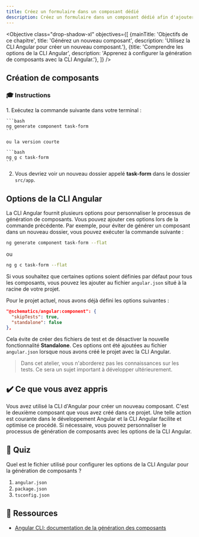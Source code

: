 ```yaml
---
title: Créez un formulaire dans un composant dédié
description: Créez un formulaire dans un composant dédié afin d'ajouter une nouvelle tâche à la liste
---
```



<Objective class="drop-shadow-xl" objectives={[
{mainTitle: 'Objectifs de ce chapitre', title: 'Générez un nouveau composant', description: 'Utilisez la CLI Angular pour créer un nouveau composant.'},
{title: 'Comprendre les options de la CLI Angular', description: 'Apprenez à configurer la génération de composants avec la CLI Angular.'},
]} />

## Création de composants

### 🎓 Instructions

<Steps>
1. Exécutez la commande suivante dans votre terminal :

    ```bash
    ng generate component task-form
    ```

    ou la version courte

    ```bash
    ng g c task-form
    ```

2. Vous devriez voir un nouveau dossier appelé **task-form** dans le dossier `src/app`.
</Steps>

## Options de la CLI Angular

La CLI Angular fournit plusieurs options pour personnaliser le processus de génération de composants.
Vous pouvez ajouter ces options lors de la commande précédente. Par exemple, pour éviter de générer un composant dans un nouveau dossier, vous pouvez exécuter la commande suivante :

```bash
ng generate component task-form --flat
```

ou

```bash
ng g c task-form --flat
```

Si vous souhaitez que certaines options soient définies par défaut pour tous les composants, vous pouvez les ajouter au fichier `angular.json` situé à la racine de votre projet.

Pour le projet actuel, nous avons déjà défini les options suivantes :

```json
"@schematics/angular:component": {
  "skipTests": true,
  "standalone": false
},
```

Cela évite de créer des fichiers de test et de désactiver la nouvelle fonctionnalité **Standalone**.
Ces options ont été ajoutées au fichier `angular.json` lorsque nous avons créé le projet avec la CLI Angular.

> Dans cet atelier, vous n'aborderez pas les connaissances sur les tests. Ce sera un sujet important à développer ultérieurement.

## ✔️ Ce que vous avez appris

Vous avez utilisé la CLI d'Angular pour créer un nouveau composant. C'est le deuxième composant que vous avez créé dans ce projet.
Une telle action est courante dans le développement Angular et la CLI Angular facilite et optimise ce procédé.
Si nécessaire, vous pouvez personnaliser le processus de génération de composants avec les options de la CLI Angular.

## 🚦 Quiz

Quel est le fichier utilisé pour configurer les options de la CLI Angular pour la génération de composants ?

1. `angular.json`
2. `package.json`
3. `tsconfig.json`

## 🔗 Ressources

- <a href="https://angular.dev/cli/generate/component" target="_blank">Angular CLI: documentation de la génération des composants</a>
